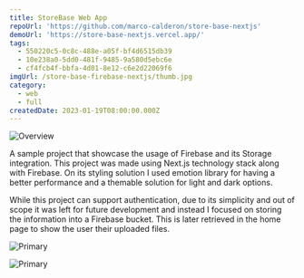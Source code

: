 ```yaml
---
title: StoreBase Web App
repoUrl: 'https://github.com/marco-calderon/store-base-nextjs'
demoUrl: 'https://store-base-nextjs.vercel.app/'
tags:
  - 550220c5-0c8c-488e-a05f-bf4d6515db39
  - 10e238a0-5dd0-481f-9485-9a580d5ebc6e
  - cf4fcb4f-bbfa-4d01-8e12-c6e2d22069f6
imgUrl: /store-base-firebase-nextjs/thumb.jpg
category:
  - web
  - full
createdDate: 2023-01-19T08:00:00.000Z
---
```


![Overview](/store-base-firebase-nextjs/1.jpg)

A sample project that showcase the usage of Firebase and its Storage integration. This project was made using Next.js technology stack along with Firebase. On its styling solution I used emotion library for having a better performance and a themable solution for light and dark options.

While this project can support authentication, due to its simplicity and out of scope it was left for future development and instead I focused on storing the information into a Firebase bucket. This is later retrieved in the home page to show the user their uploaded files.

![Primary](/store-base-firebase-nextjs/2.jpg)

![Primary](/store-base-firebase-nextjs/3.jpg)

